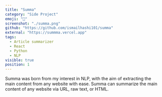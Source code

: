 ```yaml
---
title: "Summa"
category: "Side Project"
emoji: "📰"
screenshot: "./summa.png"
github: "https://github.com/ismailhashi101/summa"
external: "https://summma.vercel.app"
tags:
  - Article summarizer
  - React
  - Python
  - NLP
visible: true
position: 1
---
```


Summa was born from my interest in NLP, with the aim of extracting the main content from any website with ease.
Summa can summarize the main content of any website via URL, raw text, or HTML.
